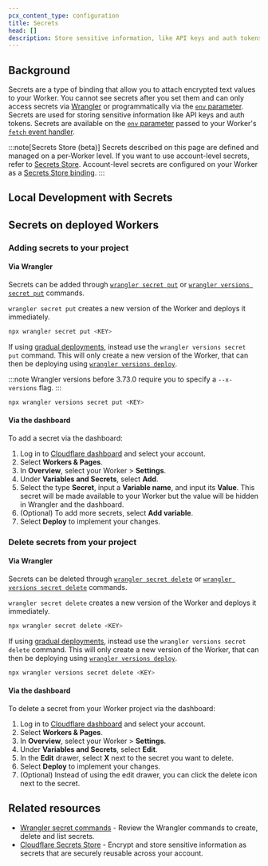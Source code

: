 ```yaml
---
pcx_content_type: configuration
title: Secrets
head: []
description: Store sensitive information, like API keys and auth tokens, in your Worker.
---
```



## Background

Secrets are a type of binding that allow you to attach encrypted text values to your Worker. You cannot see secrets after you set them and can only access secrets via [Wrangler](/workers/wrangler/commands/#secret) or programmatically via the [`env` parameter](/workers/runtime-apis/handlers/fetch/#parameters). Secrets are used for storing sensitive information like API keys and auth tokens. Secrets are available on the [`env` parameter](/workers/runtime-apis/handlers/fetch/#parameters) passed to your Worker's [`fetch` event handler](/workers/runtime-apis/handlers/fetch/).

:::note[Secrets Store (beta)]
Secrets described on this page are defined and managed on a per-Worker level. If you want to use account-level secrets, refer to [Secrets Store](/secrets-store/). Account-level secrets are configured on your Worker as a [Secrets Store binding](/secrets-store/integrations/workers/).
:::

## Local Development with Secrets

<Render file="secrets-in-dev" />

## Secrets on deployed Workers

### Adding secrets to your project

#### Via Wrangler

Secrets can be added through [`wrangler secret put`](/workers/wrangler/commands/#secret) or [`wrangler versions secret put`](/workers/wrangler/commands/#secret-put) commands.

`wrangler secret put` creates a new version of the Worker and deploys it immediately.

```sh
npx wrangler secret put <KEY>
```

If using [gradual deployments](/workers/configuration/versions-and-deployments/gradual-deployments/), instead use the `wrangler versions secret put` command. This will only create a new version of the Worker, that can then be deploying using [`wrangler versions deploy`](/workers/wrangler/commands/#deploy-2).

:::note
Wrangler versions before 3.73.0 require you to specify a `--x-versions` flag.
:::

```sh
npx wrangler versions secret put <KEY>
```

#### Via the dashboard

To add a secret via the dashboard:

1. Log in to [Cloudflare dashboard](https://dash.cloudflare.com/) and select your account.
2. Select **Workers & Pages**.
3. In **Overview**, select your Worker > **Settings**.
4. Under **Variables and Secrets**, select **Add**.
5. Select the type **Secret**, input a **Variable name**, and input its **Value**. This secret will be made available to your Worker but the value will be hidden in Wrangler and the dashboard.
6. (Optional) To add more secrets, select **Add variable**.
7. Select **Deploy** to implement your changes.

### Delete secrets from your project

#### Via Wrangler

Secrets can be deleted through [`wrangler secret delete`](/workers/wrangler/commands/#delete-2) or [`wrangler versions secret delete`](/workers/wrangler/commands/#secret-delete) commands.

`wrangler secret delete` creates a new version of the Worker and deploys it immediately.

```sh
npx wrangler secret delete <KEY>
```

If using [gradual deployments](/workers/configuration/versions-and-deployments/gradual-deployments/), instead use the `wrangler versions secret delete` command. This will only create a new version of the Worker, that can then be deploying using [`wrangler versions deploy`](/workers/wrangler/commands/#deploy-2).

```sh
npx wrangler versions secret delete <KEY>
```

#### Via the dashboard

To delete a secret from your Worker project via the dashboard:

1. Log in to [Cloudflare dashboard](https://dash.cloudflare.com/) and select your account.
2. Select **Workers & Pages**.
3. In **Overview**, select your Worker > **Settings**.
4. Under **Variables and Secrets**, select **Edit**.
5. In the **Edit** drawer, select **X** next to the secret you want to delete.
6. Select **Deploy** to implement your changes.
7. (Optional) Instead of using the edit drawer, you can click the delete icon next to the secret.

<Render file="env_and_secrets" />

## Related resources

- [Wrangler secret commands](/workers/wrangler/commands/#secret) - Review the Wrangler commands to create, delete and list secrets.
- [Cloudflare Secrets Store](/secrets-store/) - Encrypt and store sensitive information as secrets that are securely reusable across your account.